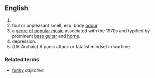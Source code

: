 ==English==

# 
# foul or unpleasant smell, esp. body [[odour]].
# a [[w:Funk|genre of popular music]] associated with the 1970s and typified by prominent [[bass guitar]] and [[w:horn section|horns]].
# depression.
# (UK Archaic) A panic attack or fatalist mindset in wartime.

===Related terms===
*[[funky]] ''adjective''